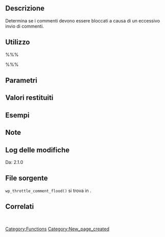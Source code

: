 {{Languages|
{{en|Function Reference/wp_throttle_comment_flood}}
{{it|Riferimento funzioni/wp_throttle_comment_flood}}
}}

== Descrizione ==
Determina se i commenti devono essere bloccati a causa di un eccessivo invio di commenti.

== Utilizzo ==
%%%<?php wp_throttle_comment_flood( $block, $time_lastcomment, $time_newcomment ) ?>%%%

== Parametri ==
{{it:Parameter|$block|boolean|True se il plugin sta bloccando i commenti.}}
{{it:Parameter|$time_lastcomment|integer|Timestamp dell'ultimo commento.}}
{{it:Parameter|$time_newcomment|integer|Timestamp del nuovo commento.}}

== Valori restituiti ==
{{it:Return||boolean|Restituisce true se <tt>$block</tt> è true o se <tt>$block</tt> è false e <tt>$time_newcomment - $time_lastcomment &lt; 15</tt>. Restituisce false altrimenti.}}

== Esempi ==
<!-- Need creative examples. Feel free to link to external examples. -->

== Note ==

== Log delle modifiche ==
Da: 2.1.0

== File sorgente ==

<tt>wp_throttle_comment_flood()</tt> si trova in {{Trac|wp-includes/comment.php}}.

== Correlati ==
&nbsp;
<!--
    To Do:
    Need to find related functions.
    Need to create groups of functions and create templates to add them to a page quickly.
    Some functions may be related to many groups of functions.
-->

{{it:Tag Footer}}

[[Category:Functions]]
[[Category:New_page_created]]